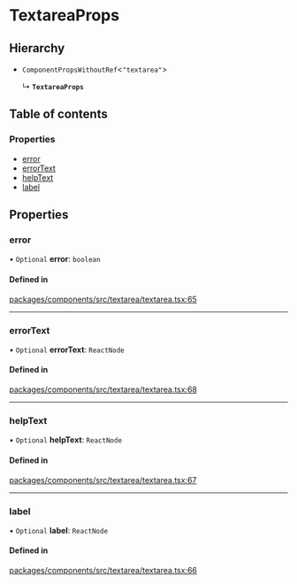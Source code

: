 # TextareaProps

## Hierarchy

- `ComponentPropsWithoutRef`\<`"textarea"`\>

  ↳ **`TextareaProps`**

## Table of contents

### Properties

- [error](props.md#error)
- [errorText](props.md#errortext)
- [helpText](props.md#helptext)
- [label](props.md#label)

## Properties

### error

• `Optional` **error**: `boolean`

#### Defined in

[packages/components/src/textarea/textarea.tsx:65](https://github.com/vtex/shoreline/blob/9cdfd7505/packages/components/src/textarea/textarea.tsx#L65)

---

### errorText

• `Optional` **errorText**: `ReactNode`

#### Defined in

[packages/components/src/textarea/textarea.tsx:68](https://github.com/vtex/shoreline/blob/9cdfd7505/packages/components/src/textarea/textarea.tsx#L68)

---

### helpText

• `Optional` **helpText**: `ReactNode`

#### Defined in

[packages/components/src/textarea/textarea.tsx:67](https://github.com/vtex/shoreline/blob/9cdfd7505/packages/components/src/textarea/textarea.tsx#L67)

---

### label

• `Optional` **label**: `ReactNode`

#### Defined in

[packages/components/src/textarea/textarea.tsx:66](https://github.com/vtex/shoreline/blob/9cdfd7505/packages/components/src/textarea/textarea.tsx#L66)
